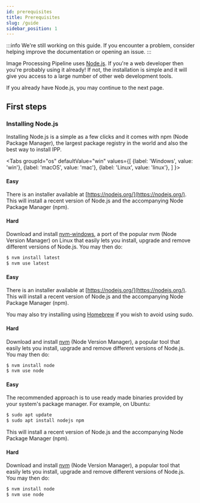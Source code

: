 ```yaml
---
id: prerequisites
title: Prerequisites
slug: /guide
sidebar_position: 1
---
```


<!-- prettier-ignore-start -->
:::info
We're still working on this guide. If you encounter a problem, consider helping improve the
documentation or opening an issue.
:::
<!-- prettier-ignore-end -->


Image Processing Pipeline uses [Node.js](https://nodejs.org/). If you're a web developer then you're
probably using it already! If not, the installation is simple and it will give you access to a large
number of other web development tools.

If you already have Node.js, you may continue to the next page.

## First steps

### Installing Node.js

Installing Node.js is a simple as a few clicks and it comes with npm (Node Package Manager), the
largest package registry in the world and also the best way to install IPP.

<Tabs
  groupId="os"
  defaultValue="win"
  values={[
    {label: 'Windows', value: 'win'},
    {label: 'macOS', value: 'mac'},
    {label: 'Linux', value: 'linux'},
  ]
}>
<TabItem value="win">

#### Easy

There is an installer available at [https://nodejs.org/](https://nodejs.org/). This will install a
recent version of Node.js and the accompanying Node Package Manager (npm).

#### Hard

Download and install [nvm-windows](https://github.com/coreybutler/nvm-windows), a port of the
popular nvm (Node Version Manager) on Linux that easily lets you install, upgrade and remove
different versions of Node.js. You may then do:

```bash
$ nvm install latest
$ nvm use latest
```

</TabItem>
<TabItem value="mac">

#### Easy

There is an installer available at [https://nodejs.org/](https://nodejs.org/). This will install a
recent version of Node.js and the accompanying Node Package Manager (npm).

You may also try installing using [Homebrew](https://brew.sh/) if you wish to avoid using sudo.

#### Hard

Download and install [nvm](https://github.com/nvm-sh/nvm) (Node Version Manager), a popular tool
that easily lets you install, upgrade and remove different versions of Node.js. You may then do:

```bash
$ nvm install node
$ nvm use node
```

</TabItem>
<TabItem value="linux">

#### Easy

The recommended approach is to use ready made binaries provided by your system's package manager.
For example, on Ubuntu:

```bash
$ sudo apt update
$ sudo apt install nodejs npm
```

This will install a recent version of Node.js and the accompanying Node Package Manager (npm).

#### Hard

Download and install [nvm](https://github.com/nvm-sh/nvm) (Node Version Manager), a popular tool
that easily lets you install, upgrade and remove different versions of Node.js. You may then do:

```bash
$ nvm install node
$ nvm use node
```

</TabItem>
</Tabs>
